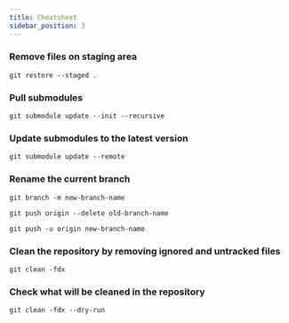 ```yaml
---
title: Cheatsheet
sidebar_position: 3 
---
```


### Remove files on staging area

```
git restore --staged .
```

### Pull submodules

```
git submodule update --init --recursive
```

### Update submodules to the latest version

```
git submodule update --remote
```

### Rename the current branch

```
git branch -m new-branch-name
```
```
git push origin --delete old-branch-name
```

```
git push -u origin new-branch-name
```

### Clean the repository by removing ignored and untracked files

```
git clean -fdx
```

### Check what will be cleaned in the repository

```
git clean -fdx --dry-run
```
